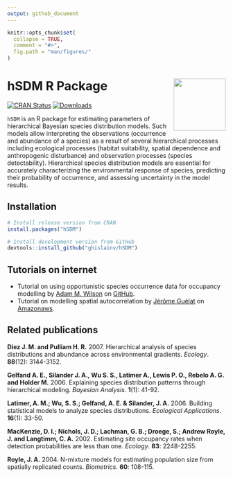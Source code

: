```yaml
---
output: github_document
---
```


<!-- README.md is generated from README.Rmd. Please edit that file -->

```r
knitr::opts_chunk$set(
  collapse = TRUE,
  comment = "#>",
  fig.path = "man/figures/"
)
```

# hSDM R Package <img src="man/figures/logo.png" align="right" alt="" width="120" />

[![CRAN Status](http://www.r-pkg.org/badges/version/hSDM)](https://cran.r-project.org/package=hSDM)
[![Downloads](https://cranlogs.r-pkg.org/badges/hSDM)](https://cran.r-project.org/package=hSDM)

`hSDM` is an R package for estimating parameters of hierarchical
Bayesian species distribution models. Such models allow interpreting
the observations (occurrence and abundance of a species) as a result
of several hierarchical processes including ecological processes
(habitat suitability, spatial dependence and anthropogenic
disturbance) and observation processes (species
detectability). Hierarchical species distribution models are essential
for accurately characterizing the environmental response of species,
predicting their probability of occurrence, and assessing uncertainty
in the model results.

## Installation

```r
# Install release version from CRAN
install.packages("hSDM")

# Install development version from GitHub
devtools::install_github("ghislainv/hSDM")
```

## Tutorials on internet

- Tutorial on using opportunistic species occurrence data for occupancy modelling by [Adam M. Wilson](http://adamwilson.us/) on [GitHub](https://github.com/adammwilson/hSDM_Tutorial/blob/master/hSDM_Tutorial.md).
- Tutorial on modelling spatial autocorrelation by [Jérôme Guélat](http://www.popecol.org/team/jerome-guelat/) on [Amazonaws](http://rstudio-pubs-static.s3.amazonaws.com/9687_cc323b60e5d542449563ff1142163f05.html).

## Related publications

**Diez J. M. and Pulliam H. R.** 2007. Hierarchical analysis of species distributions and abundance across environmental gradients. _Ecology_. **88**(12): 3144-3152.

**Gelfand A. E., Silander J. A., Wu S. S., Latimer A., Lewis P. O., Rebelo A. G. and Holder M.** 2006. Explaining species distribution patterns through hierarchical modeling. _Bayesian Analysis_. **1**(1): 41-92.

**Latimer, A. M.; Wu, S. S.; Gelfand, A. E. & Silander, J. A.** 2006. Building statistical models to analyze species distributions. _Ecological Applications_. **16**(1): 33-50.

**MacKenzie, D. I.; Nichols, J. D.; Lachman, G. B.; Droege, S.; Andrew Royle, J. and Langtimm, C. A.** 2002. Estimating site occupancy rates when detection probabilities are less than one. _Ecology_. **83**: 2248-2255.

**Royle, J. A.** 2004. N-mixture models for estimating population size from spatially replicated counts. _Biometrics_. **60**: 108-115.
